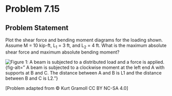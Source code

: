# Problem 7.15 {.unnumbered}

## Problem Statement

Plot the shear force and bending moment diagrams for the loading shown. Assume M = 10 kip-ft, L<sub>1</sub> = 3 ft, and L<sub>2</sub> = 4 ft. What is the maximum absolute shear force and maximum absolute bending moment?


![Figure 1: A beam is subjected to a distributed load and a force is applied. ](images/320.png){fig-alt=" A beam is subjected to a clockwise moment at the left end A with supports at B and C. The distance between A and B is L1 and the distance between B and C is L2."}

\[Problem adapted from © Kurt Gramoll CC BY NC-SA 4.0\]